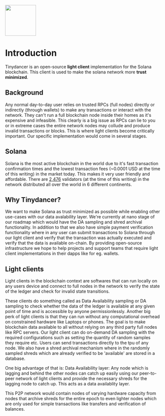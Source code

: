 <img
  src="https://res.cloudinary.com/dev-connect/image/upload/v1678962390/tdnewogimage_ayxxw5.png"
  height="100"
/>

# Introduction

Tinydancer is an open-source **light client** implementation for the Solana blockchain. This client is used to make the solana network more **trust minimized**.

## Background

Any normal day-to-day user relies on trusted RPCs (full nodes) directly or indirectly (through wallets) to make any transactions or interact with the network. They can't run a full blockchain node inside their homes as it's expensive and infeasible. This clearly is a big issue as RPCs can lie to you or in extreme cases the entire network nodes may collude and produce invalid transactions or blocks. This is where light clients become critically important. Our specific implementation would come in several stages.

## Solana

Solana is the most active blockchain in the world due to it's fast transaction confirmation times and the lowest transaction fees (~0.0001 USD at the time of this writing) in the market today. This makes it very user friendly and affordable. There are [2,476](https://solanabeach.io/validators) validators (at the time of this writing) in the network distributed all over the world in 6 different continents.

## Why Tinydancer?

We want to make Solana as trust minimized as possible while enabling other use-cases with our data avalability layer. We're currently at nano stage of our roadmap which would have the DA sampling and shred archival functionality. In addition to that we also have simple payment verification functionality where in any user can submit transactions to Solana through our light client and verify that the transaction was actually executed and verify that the data is available on-chain.
By providing open-source infrastructure we hope to help projects and support teams that require light client implementations in their dapps like for eg. wallets.

## Light clients

Light clients in the blockchain context are softwares that can run locally on any users device and connect to full nodes in the network to verify the state of the ledger and check for invalid state transitions.

These clients do something called as Data Availability sampling or DA sampling to check whether the data of the ledger is available at any given point of time and is accessible by anyone permissionlessly.
Another big perk of light clients is that they can run without any computational overhead on constrained hardware like Laptops or phones. The goal is to make blockchain data available to all without relying on any third party full nodes like RPC servers.
Our light client can do on-demand DA sampling with the required configurations such as setting the quantity of random samples they require etc. Users can send transactions directly to the tpu of any node.
We also have a shred archival mechanism where in the randomly sampled shreds which are already verified to be 'available' are stored in a database.

One big advantage of that is:
Data Availability layer: Any node which is lagging and behind the other nodes can catch up easily using our peer-to-peer network of light clients and provide the necessary shreds for the lagging node to catch up. This acts as a data availablity layer.

This P2P network would contain nodes of varying hardware capacity from nodes that archive shreds for the entire epoch to even lighter nodes which are only used for simple transactions like transfers and verification of balances.
